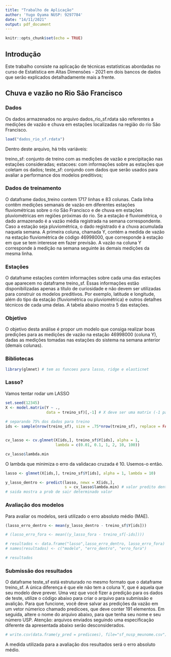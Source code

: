 ```yaml
---
title: "Trabalho de Aplicação"
author: 'Yugo Oyama NUSP: 9297784'
date: "14/11/2021"
output: pdf_document
---
```


```r
knitr::opts_chunk$set(echo = TRUE)
```

## Introdução

Este trabalho consiste na aplicação de técnicas estatísticas abordadas no curso de Estatística em Altas Dimensões - 2021 em dois bancos de dados que serão explicados detalhadamente mais a frente.

## Chuva e vazão no Rio São Francisco

### Dados

Os dados armazenados no arquivo dados_rio_sf.rdata são referentes a medições de vazão e chuva em estações localizadas na região do rio São Francisco.

```r
load("dados_rio_sf.rdata")
```

Dentro deste arquivo, há três variáveis:

treino_sf: conjunto de treino com as medições de vazão e precipitação nas estações consideradas;
estacoes: com informações sobre as estações que coletam os dados;
teste_sf: conjundo com dados que serão usados para avaliar a performance dos modelos preditivos;


### Dados de treinamento

O dataframe dados_treino contem 1717 linhas e 83 colunas. Cada linha contêm medições semanais de vazão em diferentes estações fluviométricas sobre o rio São Francisco e de chuva em estações pluviométricas em regiões próximas do rio. Se a estação é fluviométrica, o dado armazenado é a vazão média registrada na semana correspondente. Caso a estação seja pluviométrica, o dado registrado é a chuva acumulada naquela semana. A primeira coluna, chamada Y, contém a medida de vazão na estação fluviométrica de código 46998000, que corresponde à estação em que se tem interesse em fazer previsão. A vazão na coluna Y corresponde à medição na semana seguinte às demais medições da mesma linha. 

### Estações

O dataframe estações contém informações sobre cada uma das estações que aparecem no dataframe treino_sf. Essas informações estão disponibilizadas apenas a título de curiosidade e não devem ser utilizadas para construir os modelos preditivos. Por exemplo, latitude e longitude, além do tipo da estação (fluviométrica ou pluviométrica) e outros detalhes técnicos de cada uma delas. A tabela abaixo mostra 5 das estações.

### Objetivo

O objetivo desta análise é propor um modelo que consiga realizar boas predições para as medições de vazão na estação 46998000 (coluna Y), dadas as medições tomadas nas estações do sistema na semana anterior (demais colunas). 

### Bibliotecas 
```r
library(glmnet) # tem as funcoes para lasso, ridge e elasticnet
```

### Lasso?
Vamos tentar rodar um LASSO
```r
set.seed(12345)
X <- model.matrix(Y ~ .,
                  data = treino_sf)[,-1] # X deve ser uma matrix (-1 para retirar o intercepto)
  
# separando 75% dos dados para treino
ids <- sample(nrow(treino_sf), size = .75*nrow(treino_sf), replace = FALSE) 


cv_lasso <- cv.glmnet(X[ids,], treino_sf$Y[ids], alpha = 1,
                      lambda = c(0.01, 0.1, 1, 2, 10, 100))

cv_lasso$lambda.min
```

O lambda que minimiza o erro da validacao cruzada é 10. Usemos-o então.
```r
lasso <- glmnet(X[ids,], treino_sf$Y[ids], alpha = 1, lambda = 10)
```

```r
y_lasso_dentro <- predict(lasso, newx = X[ids,],
                          s = cv_lasso$lambda.min) # valor predito dentro da amostra
# saida mostra a prob de sair determinado valor

```

### Avaliação dos modelos

Para avaliar os modelos, será utilizado o erro absoluto médio (MAE).

```r
(lasso_erro_dentro <- mean(y_lasso_dentro - treino_sf$Y[ids]))

# (lasso_erro_fora <- mean((y_lasso_fora - treino_sf[-ids])))
```

```r
# resultados <- data.frame("lasso",lasso_erro_dentro, lasso_erro_fora)
# names(resultados) <- c("modelo", "erro_dentro", "erro_fora")

# resultados
```


### Submissão dos resultados

O dataframe teste_sf está estruturado no mesmo formato que o dataframe treino_sf. A única diferença é que ele não tem a coluna Y, que é aquela que seu modelo deve prever. Uma vez que você fizer a predição para os dados de teste, utilize o código abaixo para criar o arquivo para submissão e avalição. Para que funcione, você deve salvar as predições da vazão em um vetor númerico chamado predicoes, que deve conter 191 elementos. Em seguida, altere o nome do arquivo abaixo, para que tenha seu nome e seu número USP. Atenção: arquivos enviados seguindo uma especificação diferente da apresentada abaixo serão desconsiderados.

```r
# write.csv(data.frame(y_pred = predicoes), file="sf_nusp_meunome.csv")

```

A medida utilizada para a avaliação dos resultados será o erro absoluto médio.

